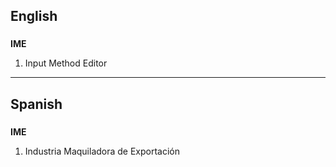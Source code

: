 ==English==
{{wikipedia|Input method editor}}

==={{initialism}}===
'''IME'''

# Input Method Editor

----

==Spanish==

==={{initialism|es}}===
'''IME'''

# Industria Maquiladora de Exportación
{{count page|[[Wiktionary:Page count]]}}